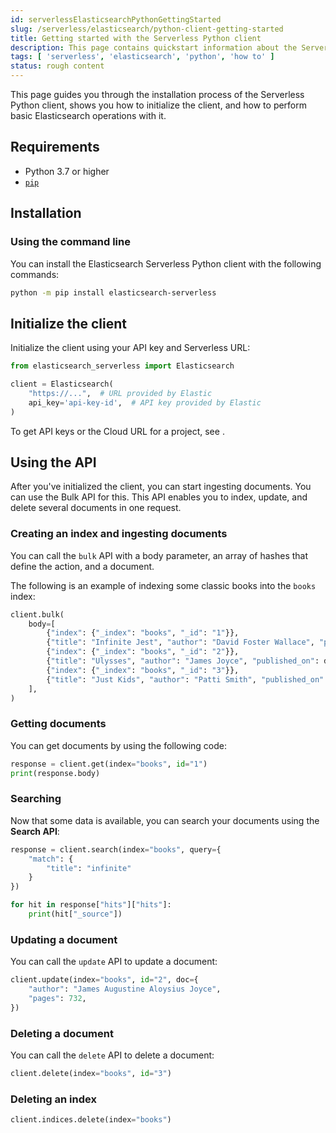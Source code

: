 ```yaml
---
id: serverlessElasticsearchPythonGettingStarted
slug: /serverless/elasticsearch/python-client-getting-started
title: Getting started with the Serverless Python client
description: This page contains quickstart information about the Serverless Python client.
tags: [ 'serverless', 'elasticsearch', 'python', 'how to' ]
status: rough content
---
```



<RoughContent />

This page guides you through the installation process of the Serverless Python 
client, shows you how to initialize the client, and how to perform basic 
Elasticsearch operations with it.

## Requirements

* Python 3.7 or higher
* [`pip`](https://pip.pypa.io/en/stable/)


## Installation

### Using the command line

You can install the Elasticsearch Serverless Python client with the following 
commands:

```bash
python -m pip install elasticsearch-serverless
```


## Initialize the client

Initialize the client using your API key and Serverless URL:

```python
from elasticsearch_serverless import Elasticsearch

client = Elasticsearch(
    "https://...",  # URL provided by Elastic
    api_key='api-key-id',  # API key provided by Elastic
)
```

To get API keys or the Cloud URL for a project, see <DocLink id="serverlessElasticsearchGetStarted" />.


## Using the API

After you've initialized the client, you can start ingesting documents. You can use
the Bulk API for this. This API enables you to index, update, and delete several
documents in one request.


### Creating an index and ingesting documents

You can call the `bulk` API with a body parameter, an array of hashes that 
define the action, and a document. 

The following is an example of indexing some classic books into the `books` 
index:

```python
client.bulk(
    body=[
        {"index": {"_index": "books", "_id": "1"}},
        {"title": "Infinite Jest", "author": "David Foster Wallace", "published_on": datetime(1996, 2, 1)},
        {"index": {"_index": "books", "_id": "2"}},
        {"title": "Ulysses", "author": "James Joyce", "published_on": datetime(1922, 2, 2)},
        {"index": {"_index": "books", "_id": "3"}},
        {"title": "Just Kids", "author": "Patti Smith", "published_on": datetime(2010, 1, 19)},
    ],
)
```


### Getting documents

You can get documents by using the following code:

```python
response = client.get(index="books", id="1")
print(response.body)
```

### Searching

Now that some data is available, you can search your documents using the 
**Search API**:

```python
response = client.search(index="books", query={
    "match": {
        "title": "infinite"
    }
})

for hit in response["hits"]["hits"]:
    print(hit["_source"])
```

### Updating a document

You can call the `update` API to update a document:

```python
client.update(index="books", id="2", doc={
    "author": "James Augustine Aloysius Joyce",
    "pages": 732,
})
```

### Deleting a document

You can call the `delete` API to delete a document:

```python
client.delete(index="books", id="3")
```


### Deleting an index


```python
client.indices.delete(index="books")
```

